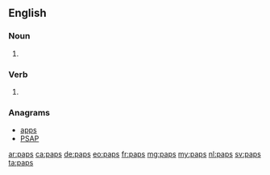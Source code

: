 {{also|PAPs}}

==English==

===Noun===
{{head|en|noun plural form}}

# {{plural of|pap|lang=en}}

===Verb===
{{head|en|verb form}}

# {{en-third-person singular of|pap}}

===Anagrams===
* [[apps#English|apps]] 
* [[PSAP#English|PSAP]]

[[ar:paps]]
[[ca:paps]]
[[de:paps]]
[[eo:paps]]
[[fr:paps]]
[[mg:paps]]
[[my:paps]]
[[nl:paps]]
[[sv:paps]]
[[ta:paps]]
